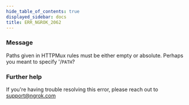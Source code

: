 ```yaml
---
hide_table_of_contents: true
displayed_sidebar: docs
title: ERR_NGROK_2062
---
```




### Message

Paths given in HTTPMux rules must be either empty or absolute. Perhaps you meant to specify '/`PATH`?

<ErrorDetails error="err_ngrok_2062" />

### Further help

If you're having trouble resolving this error, please reach out to [support@ngrok.com](mailto:support@ngrok.com?subject=Help%20with%20ERR_NGROK_2062)
